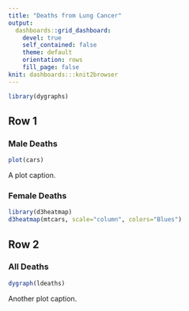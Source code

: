 ```yaml
---
title: "Deaths from Lung Cancer"
output: 
  dashboards::grid_dashboard: 
    devel: true
    self_contained: false
    theme: default 
    orientation: rows
    fill_page: false
knit: dashboards:::knit2browser
---
```


```r
library(dygraphs)
```

## Row 1

### Male Deaths 

```r
plot(cars)
```

A plot caption.

### Female Deaths 

```r
library(d3heatmap)
d3heatmap(mtcars, scale="column", colors="Blues")
```


## Row 2

### All Deaths

```r
dygraph(ldeaths)
```

Another plot caption.

